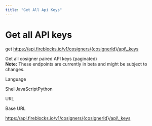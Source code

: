 ```yaml
---
title: "Get All Api Keys"
---
```

  
  # Get all API keys

get https://api.fireblocks.io/v1/cosigners/{cosignerId}/api\_keys

Get all cosigner paired API keys (paginated)  
**Note:** These endpoints are currently in beta and might be subject to changes.

Language

ShellJavaScriptPython

URL

Base URL

https://api.fireblocks.io/v1/cosigners/{cosignerId}/api\_keys